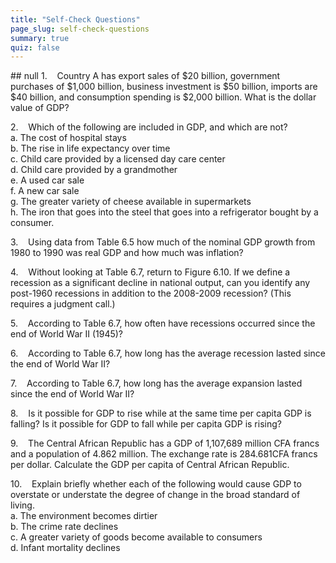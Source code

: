 ```yaml
---
title: "Self-Check Questions"
page_slug: self-check-questions
summary: true
quiz: false
---
```

<div className="content-chunk" data-subsection-id = "">
## null
1.    Country A has export sales of $20 billion, government purchases of $1,000 billion, business investment is $50 billion, imports are $40 billion, and consumption spending is $2,000 billion. What is the dollar value of GDP?

2.    Which of the following are included in GDP, and which are not?  
a. The cost of hospital stays  
b. The rise in life expectancy over time  
c. Child care provided by a licensed day care center  
d. Child care provided by a grandmother  
e. A used car sale  
f. A new car sale  
g. The greater variety of cheese available in supermarkets  
h. The iron that goes into the steel that goes into a refrigerator bought by a consumer.

3.    Using data from Table 6.5 how much of the nominal GDP growth from 1980 to 1990 was real GDP and how much was inflation?

4.    Without looking at Table 6.7, return to Figure 6.10. If we define a recession as a significant decline in national output, can you identify any post-1960 recessions in addition to the 2008-2009 recession? (This requires a judgment call.)

5.    According to Table 6.7, how often have recessions occurred since the end of World War II (1945)?

6.    According to Table 6.7, how long has the average recession lasted since the end of World War II?

7.    According to Table 6.7, how long has the average expansion lasted since the end of World War II?

8.    Is it possible for GDP to rise while at the same time per capita GDP is falling? Is it possible for GDP to fall while per capita GDP is rising?

9.    The Central African Republic has a GDP of 1,107,689 million CFA francs and a population of 4.862 million. The exchange rate is 284.681CFA francs per dollar. Calculate the GDP per capita of Central African Republic.

10.    Explain briefly whether each of the following would cause GDP to overstate or understate the degree of change in the broad standard of living.  
a. The environment becomes dirtier  
b. The crime rate declines  
c. A greater variety of goods become available to consumers  
d. Infant mortality declines
</div>
